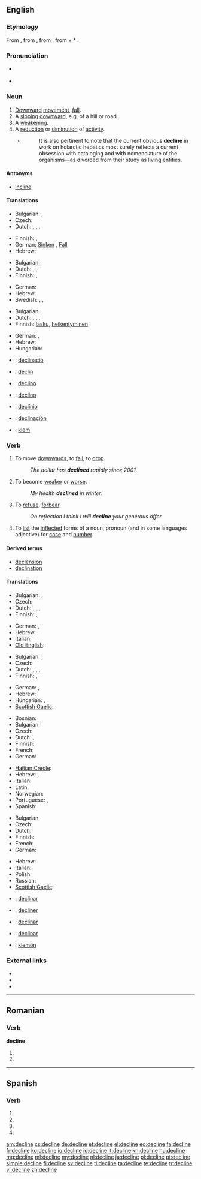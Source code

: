 {{also|decliné|décline|décliné}}
==English==

===Etymology===
From {{etyl|enm}} {{term|lang=enm|declinen}}, from {{etyl|fro}} {{term|lang=fro|decliner}}, from {{etyl|la}} {{term|lang=la|declinare||to bend, turn aside, deflect, inflect, decline}}, from {{term|lang=la|de||down}} + * {{term|lang=la||clinare|to bend, incline}}.

===Pronunciation===
* {{a|US}} {{IPA|/dəˈklɑɪn/}}
* {{audio|en-us-decline.ogg|Audio (US)}}

===Noun===
{{en-noun}} {{rfex}}

# [[downward|Downward]] [[movement]], [[fall]].
# A [[sloping]] [[downward]], e.g. of a hill or road.
# A [[weakening]].
# A [[reduction]] or [[diminution]] of [[activity]].
#* {{RQ:Schuster Hepaticae V|ix}}
#*: It is also pertinent to note that the current obvious '''decline''' in work on holarctic hepatics most surely reflects a current obsession with cataloging and with nomenclature of the organisms—as divorced from their study as living entities.

====Antonyms====
* [[incline]]

====Translations====
{{trans-top|downward movement, fall}}
* Bulgarian: {{t|bg|западане|n}},  {{t|bg|упадък|m}}
* Czech: {{t|cs|pokles|m}}
* Dutch: {{t-|nl|terugval|m}}, {{t|nl|achteruitgang|m}}, {{t-|nl|verval|n}}, {{t+|nl|afname|f}}
{{trans-mid}}
* Finnish: {{t+|fi|lasku}}, {{t-|fi|pudotus}}
* German: [[Sinken]] {{n}}, [[Fall]] {{m}}
* Hebrew: {{t+|he|נפילה|f|tr=nefilá}}
{{trans-bottom}}

{{trans-top|sloping downward}}
* Bulgarian: {{t+|bg|склон}}
* Dutch: {{t-|nl|verval|n}}, {{t+|nl|afname|f}}, {{t+|nl|helling|f}}
* Finnish: {{t+|fi|lasku}}, {{t-|fi|alamäki}}
{{trans-mid}}
* German: {{t+|de|Gefälle|n}}
* Hebrew: {{t-|he|ירידה|f|tr=yeridá}}
* Swedish: {{t|sv|nedförsbacke|c}}, {{t|sv|utförsbacke|c}}, {{t|sv|medlut|n}}
{{trans-bottom}}

{{trans-top|weakening}}
* Bulgarian: {{t|bg|влошаване|n}}
* Dutch: {{t|nl|verzwakking|f}}, {{t|nl|achteruitgang|m}}, {{t-|nl|verval|n}}, {{t+|nl|afname|f}}
* Finnish: [[lasku]], [[heikentyminen]]
{{trans-mid}}
* German: {{t+|de|Abnahme|f}}, {{t+|de|Rückgang|m}}
* Hebrew: {{t-|he|היחלשות|f|tr=hekhalshút}}
* Hungarian: {{t+|hu|hanyatlás}}
{{trans-bottom}}

{{checktrans-top}}
* {{ttbc|ca}}: [[declinació]] {{f}}
* {{ttbc|fr}}: [[déclin]]
* {{ttbc|ia}}: [[declino]]
* {{ttbc|it}}: [[declino]]
{{trans-mid}}
* {{ttbc|pt}}: [[declínio]]
* {{ttbc|es}}: [[declinación]] {{f}}
* {{ttbc|vo}}: [[klem]]
{{trans-bottom}}

===Verb===
{{en-verb|declin|es}}

# {{intransitive}} To move [[downwards]], to [[fall]], to [[drop]].
#: ''The dollar has '''declined''' rapidly since 2001.''
# {{intransitive}} To become [[weak]]er or [[worse]].
#: ''My health '''declined''' in winter.''
# {{transitive}} To [[refuse]], [[forbear]].
#: ''On reflection I think I will '''decline''' your generous offer.''
# {{transitive|grammar}} To [[list]] the [[inflect]]ed forms of a noun, pronoun (and in some languages adjective) for [[case]] and [[number]].

====Derived terms====
* [[declension]]
* [[declination]]

====Translations====
{{trans-top|move downwards}}
* Bulgarian: {{t|bg|спадам}},  {{t|bg|наклонявам се надолу}}
* Czech: {{t-|cs|klesat}}
* Dutch: {{t+|nl|afnemen}}, {{t-|nl|terugvallen}}, {{t-|nl|achteruitgaan}}, {{t+|nl|vervallen}}
* Finnish: {{t+|fi|laskea}}, {{t+|fi|pudota}}
{{trans-mid}}
* German: {{t+|de|sinken}}, {{t+|de|fallen}}
* Hebrew: {{t+|he|ירד|tr=yarád}}
* Italian: {{t-|it|declinare}}
* [[Old English]]: {{t-|ang|dreosan|alt=drēosan|xs=Old English}}
{{trans-bottom}}

{{trans-top|weaken}}
* Bulgarian: {{t|bg|западам}},  {{t|bg|влошавам се}}
* Czech: {{t-|cs|klesat}}
* Dutch: {{t+|nl|afnemen}}, {{t-|nl|achteruitgaan}}, {{t|nl|afzwakken}}, {{t+|nl|verzwakken}}
* Finnish: {{t-|fi|heikentyä}}, {{t-|fi|heiketä}}
{{trans-mid}}
* German: {{t+|de|abnehmen}}, {{t+|de|zurückgehen}}
* Hebrew: {{t-|he|נחלש|tr=nekhlásh}}
* Hungarian: {{t-|hu|gyengül}},  {{t-|hu|hanyatlik}}
* [[Scottish Gaelic]]: {{t|gd|rach bhuaithe}}
{{trans-bottom}}

{{trans-top|refuse}}
* Bosnian: {{t|bs|odbiti}}
* Bulgarian: {{t|bg|отказвам}}
* Czech: {{t-|cs|odmítnout}}
* Dutch: {{t+|nl|afwijzen}}, {{t+|nl|weigeren}}
* Finnish: {{t+|fi|kieltäytyä}}
* French: {{t+|fr|refuser}}
* German: {{t+|de|ablehnen}}
{{trans-mid}}
* [[Haitian Creole]]: {{tø|ht|refize}}
* Hebrew: {{t-|he|דחה|tr=dakháh}}, {{t-|he|סירב|tr=serév}}
* Italian: {{t-|it|declinare}}
* Latin: {{t-|la|abnego|alt=abnegō}}
* Norwegian: {{t+|no|avslå}}
* Portuguese: {{t+|pt|declinar}}, {{t+|pt|recusar}}
* Spanish: {{t+|es|rechazar}}
{{trans-bottom}}

{{trans-top|inflect}}
* Bulgarian: {{t|bg|скланям}}
* Czech: {{t+|cs|skloňovat}}
* Dutch: {{t+|nl|verbuigen}}
* Finnish: {{t+|fi|taivuttaa}}
* French: {{t+|fr|accorder}}
* German: {{t+|de|deklinieren}}
{{trans-mid}}
* Hebrew: {{t|he|היטה|tr=hitá}}
* Italian: {{t-|it|declinare}}
* Polish: {{t+|pl|deklinować}}
* Russian: {{t+|ru|склонять|tr=sklonjat'}}
* [[Scottish Gaelic]]: {{t|gd|claon}}
{{trans-bottom}}

{{checktrans-top}}
* {{ttbc|ca}}: [[declinar]]
* {{ttbc|fr}}: [[décliner]]
{{trans-mid}}
* {{ttbc|ia}}: [[declinar]]
* {{ttbc|es}}: [[declinar]]
* {{ttbc|vo}}: [[klemön]]
{{trans-bottom}}

===External links===
* {{R:Webster 1913}}
* {{R:Century 1911}}
* {{R:OneLook}}

----

==Romanian==

===Verb===
'''decline'''

# {{ro-form-verb|3s|sub|declina}}
# {{ro-form-verb|3p|sub|declina}}

----

==Spanish==

===Verb===
{{es-verb-form|declinar}}

# {{es-verb form of|ending=ar|mood=imperative|pers=2|formal=yes|number=singular|[[declinar]]}}
# {{es-verb form of|ending=ar|mood=subjunctive|tense=present|pers=1|number=singular|[[declinar]]}}
# {{es-verb form of|ending=ar|mood=subjunctive|tense=present|pers=2|formal=yes|number=singular|[[declinar]]}}
# {{es-verb form of|ending=ar|mood=subjunctive|tense=present|pers=3|number=singular|[[declinar]]}}

[[am:decline]]
[[cs:decline]]
[[de:decline]]
[[et:decline]]
[[el:decline]]
[[eo:decline]]
[[fa:decline]]
[[fr:decline]]
[[ko:decline]]
[[io:decline]]
[[id:decline]]
[[it:decline]]
[[kn:decline]]
[[hu:decline]]
[[mg:decline]]
[[ml:decline]]
[[my:decline]]
[[nl:decline]]
[[ja:decline]]
[[pl:decline]]
[[pt:decline]]
[[simple:decline]]
[[fi:decline]]
[[sv:decline]]
[[tl:decline]]
[[ta:decline]]
[[te:decline]]
[[tr:decline]]
[[vi:decline]]
[[zh:decline]]